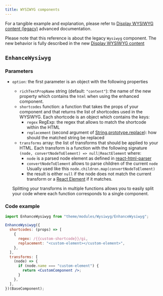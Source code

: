 ```yaml
---
title: WYSIWYG components
---
```


For a tangible example and explanation, please refer to
[Display WYSIWYG content (legacy)](/docs/2.x/advanced/theme/wysiwyg/legacy)
advanced documentation.

Please note that this reference is about the legacy `Wysiwyg` component. The new
behavior is fully described in the new
[Display WYSIWYG content](/docs/2.x/advanced/theme/wysiwyg)

## `EnhanceWysiwyg`

### Parameters

- `option`: the first parameter is an object with the following properties

  - `richTextPropName` string (default: `"content"`): the name of the new
    property which contains the `html` when using the enhanced component.
  - `shortcodes` function: a function that takes the props of your component and
    that returns the list of shortcodes used in the WYSIWYG. Each shortcode is
    an object which contains the keys:
    - `regex` RegExp: the regex that allows to match the shortcode within the
      HTML
    - `replacement` (second argument of
      [String.prototype.replace](https://developer.mozilla.org/en-US/docs/Web/JavaScript/Reference/Global_Objects/String/replace)):
      how should the matched string be replaced
  - `transforms` array: the list of transforms that should be applied to your
    HTML. Each transform is a function with the following signature
    `(node, convertNodeToElement) => null|ReactElement` where:
    - `node` is a parsed node element as defined in
      [react-html-parser](https://www.npmjs.com/package/react-html-parser#arguments-1)
    - `convertNodeToElement` allows to parse children of the current `node`
      Usually used like this `node.children.map(convertNodeToElement)`
    - the result is either `null` if the node does not match the current
      transform or a
      [React Element](https://reactjs.org/docs/rendering-elements) if it
      matches.

  Splitting your transforms in multiple functions allows you to easily split
  your code where each function corresponds to a single component.

### Code example

```jsx
import EnhanceWysiwyg from "theme/modules/Wysiwyg/EnhanceWysiwyg";

EnhanceWysiwyg({
  shortcodes: (props) => [
    {
      regex: /{{custom-shortcode}}/gi,
      replacement: "<custom-element></custom-element>",
    },
  ],
  transforms: [
    (node) => {
      if (node.name === "custom-element") {
        return <CustomComponent />;
      }
    },
  ],
})(BaseComponent);
```
